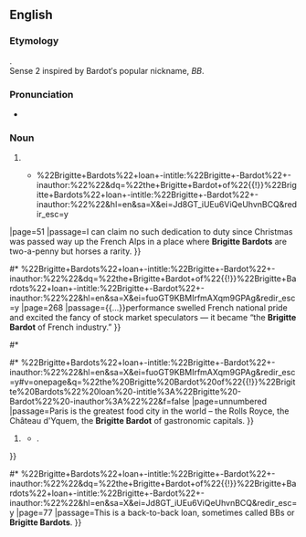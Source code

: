 ==English==

===Etymology===
{{named-after|lang=en|Brigitte Bardot|wplink==|nationality=French|occ=fashion model and actress}}.<br/>Sense 2 inspired by Bardot′s popular nickname, ''BB''.

===Pronunciation===
* {{rhymes|əʊ|lang=en}}

===Noun===
{{en-noun|head=[[Brigitte]] Bardot}}

# {{def|Someone or something very [[beautiful]] or [[desirable]].}}
#* {{quote-news
|year=1974
|work={{w|The Spectator}}
|volume=232
|section=part 1
|pageurl=http://books.google.com.au/books?id=xJAHAQAAIAAJ&q=%22the+Brigitte+Bardot+of%22{{!}}%22Brigitte+Bardots%22+loan+-intitle:%22Brigitte+-Bardot%22+-inauthor:%22%22&dq=%22the+Brigitte+Bardot+of%22{{!}}%22Brigitte+Bardots%22+loan+-intitle:%22Brigitte+-Bardot%22+-inauthor:%22%22&hl=en&sa=X&ei=Jd8GT_iUEu6ViQeUhvnBCQ&redir_esc=y
|page=51
|passage=I can claim no such dedication to duty since Christmas was passed way up the French Alps in a place where '''Brigitte Bardots''' are two-a-penny but horses a rarity.
}}
#* {{quote-book
|year=1980
|author=Thomas N. Gladwin
|author2={{w|Ingo Walter}}
|title=Multinationals Under Fire: Lessons in the Management of Conflict
|pageurl=http://books.google.com.au/books?id=_AZBAAAAMAAJ&q=%22the+Brigitte+Bardot+of%22{{!}}%22Brigitte+Bardots%22+loan+-intitle:%22Brigitte+-Bardot%22+-inauthor:%22%22&dq=%22the+Brigitte+Bardot+of%22{{!}}%22Brigitte+Bardots%22+loan+-intitle:%22Brigitte+-Bardot%22+-inauthor:%22%22&hl=en&sa=X&ei=fuoGT9KBMIrfmAXqm9GPAg&redir_esc=y
|page=268
|passage={{...}}performance swelled French national pride and excited the fancy of stock market speculators — it became “the '''Brigitte Bardot''' of French industry.”
}}
#* {{quote-book
|title=A Quest for Godliness: The Puritan Vision of the Christian Life
|page=268
|author={{w|J. I. Packer}}
|year=1994
|passage=...who, in discussing the Puritan position, declared: ‘I want a '''Brigitte Bardot''' who can lead a Bible class’
}}
#* {{quote-book
|year=2009
|quotee=Andrew Braithwaite
|title=Toronto, je t'aime!
|author=Christina Palassio
|author2=Alana Wilcox
|quoted_in=The Edible City: Toronto's Food from Farm to Fork
|pageurl=http://books.google.com.au/books?id=ZbSvZVDVXIEC&pg=PT20&dq=%22the+Brigitte+Bardot+of%22{{!}}%22Brigitte+Bardots%22+loan+-intitle:%22Brigitte+-Bardot%22+-inauthor:%22%22&hl=en&sa=X&ei=fuoGT9KBMIrfmAXqm9GPAg&redir_esc=y#v=onepage&q=%22the%20Brigitte%20Bardot%20of%22{{!}}%22Brigitte%20Bardots%22%20loan%20-intitle%3A%22Brigitte%20-Bardot%22%20-inauthor%3A%22%22&f=false
|page=unnumbered
|passage=Paris is the greatest food city in the world – the Rolls Royce, the Château d'Yquem, the '''Brigitte Bardot''' of gastronomic capitals.
}}
# {{lb|en|Australia|finance|informal}} {{def|A [[back-to-back]] [[loan]].}}
#* {{quote-hansard
|date=3 March 1992
|speaker={{w|Michael Rozenes}}
|url=http://www.cdpp.gov.au/Media/Speeches/19920303mr.aspx
|title=Prosecuting Regulatory Offenders
|passage=These practices included back to back loans (in some quarters colloquially termed '''Brigitte Bardot′s''' from the initials B.B.),{{...}}.
}}
#* {{quote-news
|year=1995
|work={{w|The Bulletin}}
|issue=5953-5959
|pageurl=http://books.google.com.au/books?id=cBMYAQAAIAAJ&q=%22the+Brigitte+Bardot+of%22{{!}}%22Brigitte+Bardots%22+loan+-intitle:%22Brigitte+-Bardot%22+-inauthor:%22%22&dq=%22the+Brigitte+Bardot+of%22{{!}}%22Brigitte+Bardots%22+loan+-intitle:%22Brigitte+-Bardot%22+-inauthor:%22%22&hl=en&sa=X&ei=Jd8GT_iUEu6ViQeUhvnBCQ&redir_esc=y
|page=77
|passage=This is a back-to-back loan, sometimes called BBs or '''Brigitte Bardots'''.
}}
